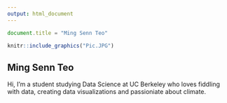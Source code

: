 ```yaml
---
output: html_document
---
```


```js
document.title = "Ming Senn Teo"
```

```r
knitr::include_graphics("Pic.JPG")
```

## Ming Senn Teo

Hi, I'm a student studying Data Science at UC Berkeley who loves fiddling with data, creating data visualizations and passioniate about climate.